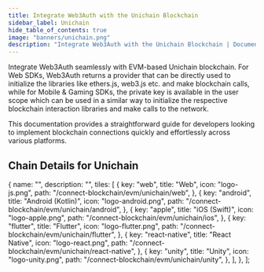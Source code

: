 ```yaml
---
title: Integrate Web3Auth with the Unichain Blockchain
sidebar_label: Unichain
hide_table_of_contents: true
image: "banners/unichain.png"
description: "Integrate Web3Auth with the Unichain Blockchain | Documentation - Web3Auth"
---
```



<SEO
  title="Integrate Web3Auth with the Unichain Blockchain"
  description="Integrate Web3Auth with the Unichain Blockchain | Documentation - Web3Auth"
  image="https://web3auth.io/docs/banners/unichain.png"
  slug="/connect-blockchain/evm/unichain"
/>

Integrate Web3Auth seamlessly with EVM-based Unichain blockchain. For Web SDKs, Web3Auth returns a
provider that can be directly used to initialize the libraries like ethers.js, web3.js etc. and make
blockchain calls, while for Mobile & Gaming SDKs, the private key is available in the user scope
which can be used in a similar way to initialize the respective blockchain interaction libraries and
make calls to the network.

This documentation provides a straightforward guide for developers looking to implement blockchain
connections quickly and effortlessly across various platforms.

## Chain Details for Unichain

<ChainDetailsUnichain />

  {
    name: "",
    description: "",
    tiles: [
      {
        key: "web",
        title: "Web",
        icon: "logo-js.png",
        path: "/connect-blockchain/evm/unichain/web",
      },
      {
        key: "android",
        title: "Android (Kotlin)",
        icon: "logo-android.png",
        path: "/connect-blockchain/evm/unichain/android",
      },
      {
        key: "apple",
        title: "iOS (Swift)",
        icon: "logo-apple.png",
        path: "/connect-blockchain/evm/unichain/ios",
      },
      {
        key: "flutter",
        title: "Flutter",
        icon: "logo-flutter.png",
        path: "/connect-blockchain/evm/unichain/flutter",
      },
      {
        key: "react-native",
        title: "React Native",
        icon: "logo-react.png",
        path: "/connect-blockchain/evm/unichain/react-native",
      },
      {
        key: "unity",
        title: "Unity",
        icon: "logo-unity.png",
        path: "/connect-blockchain/evm/unichain/unity",
      },
    ],
  },
];

<Tiles tileGroups={Unichain} />
